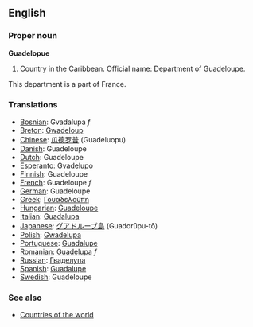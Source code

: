 ==English==

===Proper noun===
'''Guadelopue'''

# Country in the Caribbean. Official name: Department of Guadeloupe.
This department is a part of France.

===Translations===
*[[Bosnian]]: Gvadalupa ''f''
*[[Breton]]: [[Gwadeloup]]
*[[Chinese]]: [[瓜德罗普]] (Guadeluopu)
*[[Danish]]: Guadeloupe
*[[Dutch]]: Guadeloupe
*[[Esperanto]]: [[Gvadelupo]]
*[[Finnish]]: Guadeloupe
*[[French]]: Guadeloupe ''f''
*[[German]]: Guadeloupe
*[[Greek]]: [[Γουαδελούπη]]
*[[Hungarian]]: [[Guadeloupe]]
*[[Italian]]: [[Guadalupa]]
*[[Japanese]]: [[グアドループ島]] (Guadorūpu-tō)
*[[Polish]]: [[Gwadelupa]]
*[[Portuguese]]: [[Guadalupe]]
*[[Romanian]]: [[Guadelupa]] ''f''
*[[Russian]]: [[Гваделупа]]
*[[Spanish]]: [[Guadalupe]]
*[[Swedish]]: Guadeloupe

===See also===
* [[Countries of the world]]